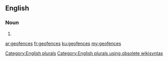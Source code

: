 ==English==

===Noun===
{{head|en}}

# {{plural of|geofence}}

[[Category:English plurals]][[Category:English plurals using obsolete wikisyntax]]

[[ar:geofences]]
[[fr:geofences]]
[[ku:geofences]]
[[my:geofences]]